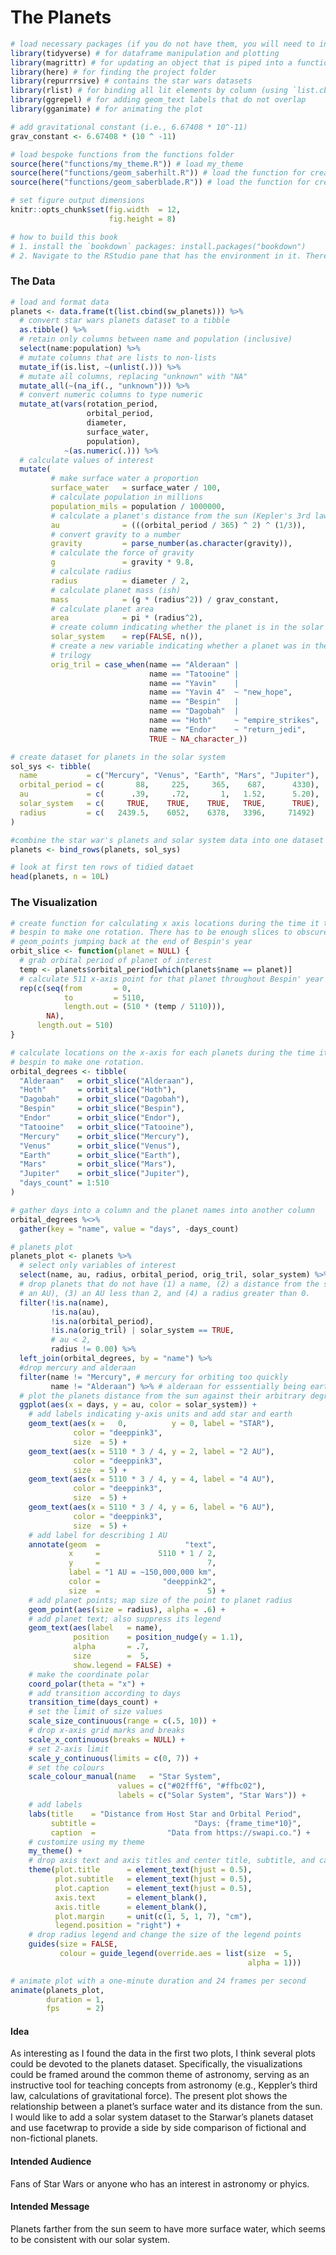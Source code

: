 # The Planets {#planets}

```r
# load necessary packages (if you do not have them, you will need to install them first)
library(tidyverse) # for dataframe manipulation and plotting
library(magrittr) # for updating an object that is piped into a function (using `%<>%`)
library(here) # for finding the project folder
library(repurrrsive) # contains the star wars datasets
library(rlist) # for binding all lit elements by column (using `list.cbind`)
library(ggrepel) # for adding geom_text labels that do not overlap
library(gganimate) # for animating the plot

# add gravitational constant (i.e., 6.67408 * 10^-11)
grav_constant <- 6.67408 * (10 ^ -11)

# load bespoke functions from the functions folder
source(here("functions/my_theme.R")) # load my_theme
source(here("functions/geom_saberhilt.R")) # load the function for creating the hilts of lightsabers
source(here("functions/geom_saberblade.R")) # load the function for creating the blades of lightsabers

# set figure output dimensions
knitr::opts_chunk$set(fig.width  = 12, 
                      fig.height = 8)

# how to build this book
# 1. install the `bookdown` packages: install.packages("bookdown")
# 2. Navigate to the RStudio pane that has the environment in it. There should be the following tabs: (1) "Environment", (2) "History", (3) "Connection", (4) "Build", and (5) "Git". Select "Build" and click the button that says "Build Book"
```


### The Data

```r
# load and format data
planets <- data.frame(t(list.cbind(sw_planets))) %>%
  # convert star wars planets dataset to a tibble
  as.tibble() %>%
  # retain only columns between name and population (inclusive)
  select(name:population) %>%
  # mutate columns that are lists to non-lists
  mutate_if(is.list, ~(unlist(.))) %>%
  # mutate all columns, replacing "unknown" with "NA"  
  mutate_all(~(na_if(., "unknown"))) %>%
  # convert numeric columns to type numeric
  mutate_at(vars(rotation_period,
                 orbital_period,
                 diameter,
                 surface_water,
                 population),
            ~(as.numeric(.))) %>%
  # calculate values of interest
  mutate(
         # make surface water a proportion
         surface_water   = surface_water / 100,
         # calculate population in millions
         population_mils = population / 1000000,
         # calculate a planet's distance from the sun (Kepler's 3rd law)
         au              = (((orbital_period / 365) ^ 2) ^ (1/3)),
         # convert gravity to a number
         gravity         = parse_number(as.character(gravity)),
         # calculate the force of gravity
         g               = gravity * 9.8, 
         # calculate radius
         radius          = diameter / 2, 
         # calculate planet mass (ish)
         mass            = (g * (radius^2)) / grav_constant,
         # calculate planet area
         area            = pi * (radius^2),
         # create column indicating whether the planet is in the solar system
         solar_system    = rep(FALSE, n()),
         # create a new variable indicating whether a planet was in the original 
         # trilogy
         orig_tril = case_when(name == "Alderaan" |
                               name == "Tatooine" |
                               name == "Yavin"    |
                               name == "Yavin 4"  ~ "new_hope",
                               name == "Bespin"   |
                               name == "Dagobah"  |                     
                               name == "Hoth"     ~ "empire_strikes",    
                               name == "Endor"    ~ "return_jedi",
                               TRUE ~ NA_character_))

# create dataset for planets in the solar system
sol_sys <- tibble(
  name           = c("Mercury", "Venus", "Earth", "Mars", "Jupiter"),
  orbital_period = c(       88,     225,     365,    687,      4330),
  au             = c(      .39,     .72,       1,   1.52,      5.20),
  solar_system   = c(     TRUE,    TRUE,    TRUE,   TRUE,      TRUE),
  radius         = c(   2439.5,    6052,    6378,   3396,     71492)
)

#combine the star war's planets and solar system data into one dataset
planets <- bind_rows(planets, sol_sys)

# look at first ten rows of tidied dataet
head(planets, n = 10L) 
```


### The Visualization
```r
# create function for calculating x axis locations during the time it takes
# bespin to make one rotation. There has to be enough slices to obscure the
# geom_points jumping back at the end of Bespin's year
orbit_slice <- function(planet = NULL) {
  # grab orbital period of planet of interest
  temp <- planets$orbital_period[which(planets$name == planet)]
  # calculate 511 x-axis point for that planet throughout Bespin' year
  rep(c(seq(from       = 0, 
            to         = 5110, 
            length.out = (510 * (temp / 5110))), 
        NA),
      length.out = 510)
}

# calculate locations on the x-axis for each planets during the time it takes
# bespin to make one rotation. 
orbital_degrees <- tibble(
  "Alderaan"   = orbit_slice("Alderaan"),
  "Hoth"       = orbit_slice("Hoth"),
  "Dagobah"    = orbit_slice("Dagobah"),
  "Bespin"     = orbit_slice("Bespin"),
  "Endor"      = orbit_slice("Endor"),
  "Tatooine"   = orbit_slice("Tatooine"),
  "Mercury"    = orbit_slice("Mercury"),
  "Venus"      = orbit_slice("Venus"),
  "Earth"      = orbit_slice("Earth"),
  "Mars"       = orbit_slice("Mars"),
  "Jupiter"    = orbit_slice("Jupiter"),
  "days_count" = 1:510
)

# gather days into a column and the planet names into another column
orbital_degrees %<>%
  gather(key = "name", value = "days", -days_count)

# planets plot
planets_plot <- planets %>%
  # select only variables of interest
  select(name, au, radius, orbital_period, orig_tril, solar_system) %>%
  # drop planets that do not have (1) a name, (2) a distance from the sun (i.e.
  # an AU), (3) an AU less than 2, and (4) a radius greater than 0.
  filter(!is.na(name),
         !is.na(au),
         !is.na(orbital_period),
         !is.na(orig_tril) | solar_system == TRUE,
         # au < 2,
         radius != 0.00) %>%
  left_join(orbital_degrees, by = "name") %>%
  #drop mercury and alderaan
  filter(name != "Mercury", # mercury for orbiting too quickly
         name != "Alderaan") %>% # alderaan for esssentially being earth 2.0
  # plot the planets distance from the sun against their arbitrary degree
  ggplot(aes(x = days, y = au, color = solar_system)) +
    # add labels indicating y-axis units and add star and earth
    geom_text(aes(x =   0,          y = 0, label = "STAR"), 
              color = "deeppink3", 
              size  = 5) +
    geom_text(aes(x = 5110 * 3 / 4, y = 2, label = "2 AU"), 
              color = "deeppink3", 
              size  = 5) +
    geom_text(aes(x = 5110 * 3 / 4, y = 4, label = "4 AU"), 
              color = "deeppink3", 
              size  = 5) +
    geom_text(aes(x = 5110 * 3 / 4, y = 6, label = "6 AU"), 
              color = "deeppink3", 
              size  = 5) +
    # add label for describing 1 AU
    annotate(geom  =                   "text", 
             x     =             5110 * 1 / 2,
             y     =                        7,
             label = "1 AU = ~150,000,000 km", 
             color =              "deeppink2",
             size  =                        5) +
    # add planet points; map size of the point to planet radius
    geom_point(aes(size = radius), alpha = .6) +
    # add planet text; also suppress its legend
    geom_text(aes(label   = name), 
              position    = position_nudge(y = 1.1), 
              alpha       = .7,
              size        =  5,
              show.legend = FALSE) +
    # make the coordinate polar
    coord_polar(theta = "x") +
    # add transition according to days
    transition_time(days_count) +
    # set the limit of size values
    scale_size_continuous(range = c(.5, 10)) +
    # drop x-axis grid marks and breaks
    scale_x_continuous(breaks = NULL) +
    # set 2-axis limit
    scale_y_continuous(limits = c(0, 7)) +
    # set the colours
    scale_colour_manual(name   = "Star System",
                        values = c("#02fff6", "#ffbc02"),
                        labels = c("Solar System", "Star Wars")) +
    # add labels
    labs(title    = "Distance from Host Star and Orbital Period",
         subtitle =                      "Days: {frame_time*10}", 
         caption  =                "Data from https://swapi.co.") +
    # customize using my theme
    my_theme() +
    # drop axis text and axis titles and center title, subtitle, and caption
    theme(plot.title      = element_text(hjust = 0.5),
          plot.subtitle   = element_text(hjust = 0.5),
          plot.caption    = element_text(hjust = 0.5),
          axis.text       = element_blank(),
          axis.title      = element_blank(),
          plot.margin     = unit(c(1, 5, 1, 7), "cm"),
          legend.position = "right") +
    # drop radius legend and change the size of the legend points
    guides(size = FALSE,
           colour = guide_legend(override.aes = list(size  = 5,
                                                     alpha = 1)))

# animate plot with a one-minute duration and 24 frames per second
animate(planets_plot, 
        duration = 1,
        fps      = 2)

``` 

#### Idea

As interesting as I found the data in the first two plots, I think several plots could be devoted to the planets dataset. Specifically, the visualizations could be framed around the common theme of astronomy, serving as an instructive tool for teaching concepts from astronomy (e.g., Keppler's third law, calculations of gravitational force). The present plot shows the relationship between a planet's surface water and its distance from the sun. I would like to add a solar system dataset to the Starwar's planets dataset and use facetwrap to provide a side by side comparison of fictional and non-fictional planets. 

#### Intended Audience

Fans of Star Wars or anyone who has an interest in astronomy or phyics.

#### Intended Message

Planets farther from the sun seem to have more surface water, which seems to be consistent with our solar system. 
